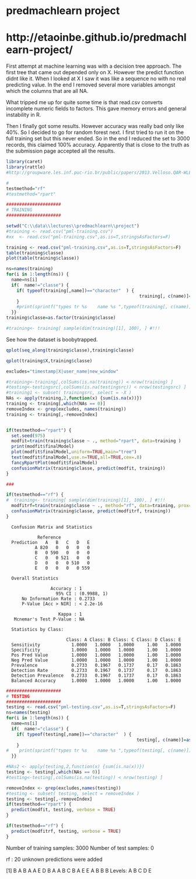 predmachlearn project
========================================================
# http://etaoinbe.github.io/predmachlearn-project/ 

First attempt at machine learning was with a decision tree approach. The first tree that came out depended only on X. 
However the predict function didnt like it. When I looked at X I saw it was like a sequence no with no real predicting value. 
In the end I removed several more variables amongst which the columns that are all NA. 

What tripped me up for quite some time is that read.csv converts incomplete
numeric fields to factors. This gave memory errors and general instability in R.
 
Then I finally got some results. However accuracy was really bad only like 40%. 
So I decided to go for random forest next. I first tried to run it on the full training set but this never ended. 
So in the end I reduced the set to 3000 records, this claimed 100% accuracy. 
Apparently that is close to the truth as the submission page accepted all the results. 

```r

library(caret)
library(rattle)
#http://groupware.les.inf.puc-rio.br/public/papers/2013.Velloso.QAR-WLE.pdf

#
testmethod="rf"
#testmethod="rpart" 

#####################
# TRAINING
#####################

setwd("C:\\data\\lectures\\predmachlearn\\project") 
#training <- read.csv("pml-training.csv")
#xx  <- read.csv("pml-training.csv",as.is=T,stringsAsFactors=F)

training <- read.csv("pml-training.csv",as.is=T,stringsAsFactors=F)
table(training$classe)
plot(table(training$classe))

ns=names(training)
for(i in 1:length(ns)) { 
  name=ns[i] 
  if(  name!="classe") { 
    if( typeof(training[,name])=="character"  ) {  
                                                   training[, c(name)]=as.numeric( training[, c(name)] )  ;
    }
    #print(sprintf("types tr %s    name %s ",typeof(training[, c(name)]), name ) )
  }}
training$classe=as.factor(training$classe)

#training<- training[ sample(dim(training)[1], 100), ] #!!!

```

See how the dataset is boobytrapped.

```r
qplot(seq_along(training$classe),training$classe)
```

```r
qplot(training$X,training$classe)
```

```r
excludes="timestamp|X|user_name|new_window"

#training<-training[,colSums(is.na(training)) < nrow(training) ] 
#testing<-testingsrc[,colSums(is.na(testingsrc)) < nrow(testingsrc) ]
#training1 <- subset( trainingsrc, select = -X )
NAs <- apply(training,2,function(x) {sum(is.na(x))}) 
training <- training[,which(NAs == 0)] 
removeIndex <- grep(excludes, names(training))
training <- training[,-removeIndex]


if(testmethod=="rpart") {
  set.seed(975)
  modfit=train(training$classe ~ ., method="rpart", data=training )
  print(modfit$finalModel)
  plot(modfit$finalModel,uniform=TRUE,main="tree")
  text(modfit$finalModel,use.n=TRUE,all=TRUE,cex=.8)
  fancyRpartPlot(modfit$finalModel)  
  confusionMatrix(training$classe, predict(modfit, training))
}

### 
```

```r

if(testmethod=="rf") {  
#  training<- training[ sample(dim(training)[1], 100), ] #!!!
  modfitrf=train(training$classe ~ ., method="rf", data=training, prox=TRUE )
  confusionMatrix(training$classe, predict(modfitrf, training))
}
```

```
  Confusion Matrix and Statistics
  
            Reference
  Prediction   A   B   C   D   E
           A 820   0   0   0   0
           B   0 590   0   0   0
           C   0   0 521   0   0
           D   0   0   0 510   0
           E   0   0   0   0 559
  
  Overall Statistics
                                       
                 Accuracy : 1          
                   95% CI : (0.9988, 1)
      No Information Rate : 0.2733     
      P-Value [Acc > NIR] : < 2.2e-16  
                                       
                    Kappa : 1          
   Mcnemar's Test P-Value : NA         
  
  Statistics by Class:
  
                       Class: A Class: B Class: C Class: D Class: E
  Sensitivity            1.0000   1.0000   1.0000     1.00   1.0000
  Specificity            1.0000   1.0000   1.0000     1.00   1.0000
  Pos Pred Value         1.0000   1.0000   1.0000     1.00   1.0000
  Neg Pred Value         1.0000   1.0000   1.0000     1.00   1.0000
  Prevalence             0.2733   0.1967   0.1737     0.17   0.1863
  Detection Rate         0.2733   0.1967   0.1737     0.17   0.1863
  Detection Prevalence   0.2733   0.1967   0.1737     0.17   0.1863
  Balanced Accuracy      1.0000   1.0000   1.0000     1.00   1.0000
```

```r
#####################
# TESTING
#####################
testing <- read.csv("pml-testing.csv",as.is=T,stringsAsFactors=F)
ns=names(testing)
for(i in 1:length(ns)) { 
  name=ns[i] 
  if(  name!="classe") { 
    if( typeof(testing[,name])=="character"  ) { 
                                                  testing[, c(name)]=as.numeric( testing[, c(name)] )  ;
    }
#    print(sprintf("types tr %s    name %s ",typeof(testing[, c(name)]), name ) )
  }}

#NAs2 <- apply(testing,2,function(x) {sum(is.na(x))}) 
testing <- testing[,which(NAs == 0)] 
#testing<-testing[,colSums(is.na(testing)) < nrow(testing) ] 

removeIndex <- grep(excludes,names(testing))
#testing <- subset( testing, select = removeIndex )
testing <- testing[,-removeIndex]
if(testmethod=="rpart") {
  predict(modfit, testing, verbose = TRUE)
}

```


```r

if(testmethod=="rf") {
  predict(modfitrf, testing, verbose = TRUE)
}
```

Number of training samples: 3000 
Number of test samples:     0 

rf : 20 unknown predictions were added

 [1] B A B A A E D B A A B C B A E E A B B B
Levels: A B C D E




